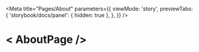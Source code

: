 
<Meta
  title="Pages/About"
  parameters={{
    viewMode: 'story',
    previewTabs: {
      'storybook/docs/panel': { hidden: true },
    },
  }}
/>

# < AboutPage />

<Canvas>
  <Story name="Default">
    <div id="__next">
      <Page.layout>
        <Page />
      </Page.layout>
    </div>
  </Story>
</Canvas>
